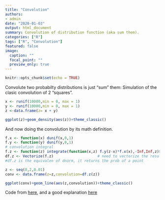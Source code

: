 ```yaml
---
title: "Convolution"
authors: 
- admin
date: "2020-01-03"
output: html_document
summary: Convolution of distribution function (aka sum them).
categories: ["R"]
tags: ["R", "Convolution"]
featured: false
image:
  caption: ""
  focal_point: ""
  preview_only: true
---
```


```r
knitr::opts_chunk$set(echo = TRUE)
```


Convolute two probabilty distributions is just "sum" them: Simulation of the clasic convolution of 2 "squares".


```r
x <- runif(10000,min = 0, max = 1)
y <- runif(10000,min = 0, max = 1)
z <-data.frame(z= x + y)

ggplot(z)+geom_density(aes(z))+theme_classic()
```

And now doing the convolution by its math definition.

```r
f.x <- function(x) dunif(x,0,1)
f.y <- function(y) dunif(y,0,1)
# convolution integral
f.z <- function(z) integrate(function(x,z) f.y(z-x)*f.x(x),-Inf,Inf,z)$value
df.z <- Vectorize(f.z)                    # need to vectorize the resulting fn.
#df.z is the equivalen of dnorm, it returns the prob of a point

z <- seq(0,2,0.01)
conv <- data.frame(z=z,convolution=df.z(z))

ggplot(conv)+geom_line(aes(z,convolution))+theme_classic()
```

Code from [here](https://stackoverflow.com/questions/23569133/adding-two-random-variables-via-convolution-in-r), and a good explanation [here](http://colah.github.io/posts/2014-07-Understanding-Convolutions/#fn2)
